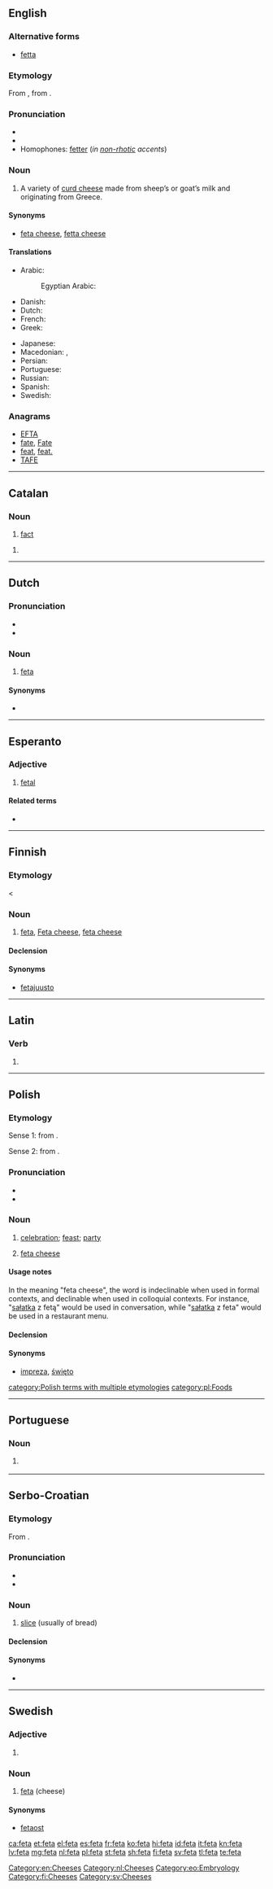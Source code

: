 ==English==
{{wikipedia}}

===Alternative forms===
* [[fetta]]

===Etymology===
From {{etyl|el|en}} {{m|el|φέτα}}, from {{etyl|it|en}} {{m|it|fetta||slice}}.

===Pronunciation===
* {{IPA|/ˈfɛtə/|lang=en}}
* {{rhymes|ɛtə|lang=en}}
* Homophones: [[fetter]] (''in [[non-rhotic]] accents'')

===Noun===
{{en-noun|~}}

# A variety of [[curd cheese]] made from sheep’s or goat’s milk and originating from Greece.

====Synonyms====
* [[feta cheese]], [[fetta cheese]]

====Translations====
{{trans-top|a variety of curd cheese}}
* Arabic: {{t|ar|فِيتَا|m|tr=fitā}}
*: Egyptian Arabic: {{t|arz|فيتا|f|tr=feta|sc=Arab}}
* Danish: {{t|da|feta|c}}
* Dutch: {{t+|nl|feta|m}}
* French: {{t+|fr|feta}}
* Greek: {{t+|el|φέτα|f}}
{{trans-mid}}
* Japanese: {{t|ja|フェタチーズ}}
* Macedonian: {{t|mk|фета|f|tr=féta}}, {{t|mk|бело сирење|n|tr=bélo sírenje}}
* Persian: {{t+|fa|فتا|tr=fetâ|sc=fa-Arab}}
* Portuguese: {{t|pt|feta|m}}
* Russian: {{t|ru|фе́та|f}}
* Spanish: {{t+|es|feta|f}}
* Swedish: {{t+|sv|feta|c}}
{{trans-bottom}}

===Anagrams===
* [[EFTA#English|EFTA]]
* [[fate#English|fate]], [[Fate#English|Fate]]
* [[feat#English|feat]], [[feat.#English|feat.]]
* [[TAFE#English|TAFE]]

[[Category:en:Cheeses]]

----

==Catalan==

===Noun===
{{ca-noun|f}}

# [[fact]]

{{ca-noun|m}}

# {{l|en|feta}} {{gloss|cheese}}

----

==Dutch==

===Pronunciation===
* {{audio|Nl-feta.ogg|Audio}}
* {{hyphenation|fe|ta|lang=nl}}

===Noun===
{{nl-noun|m|-|-}}

# [[#English|feta]]

====Synonyms====
* {{l|nl|fetakaas}}

[[Category:nl:Cheeses]]

----

==Esperanto==

===Adjective===
{{eo-head}}

# [[fetal]]

====Related terms====
* {{l|eo|feto|gloss=[[fetus]]}}

[[Category:eo:Embryology]]

----

==Finnish==

===Etymology===
< {{etyl|el|fi}}

===Noun===
{{fi-noun}}

# [[#English|feta]], [[Feta cheese]], [[feta cheese]]

====Declension====
{{fi-decl-kala|fet|||a}}

====Synonyms====
* [[fetajuusto]]

[[Category:fi:Cheeses]]

----

==Latin==

===Verb===
{{la-verb-form|fētā}}

# {{inflection of|fētō||1|s|pres|actv|impr|lang=la}}

----

==Polish==

===Etymology===
Sense 1: from {{etyl|fr|pl}} {{term|fête||party|lang=fr}}.

Sense 2: from {{etyl|el|pl}}.

===Pronunciation===
* {{pl-IPA}}
* {{audio|Pl-feta.ogg|Audio}}

===Noun===
{{pl-noun|f}}
# [[celebration]]; [[feast]]; [[party]]
# {{label|pl|singular only}} [[feta cheese]]

====Usage notes====
In the meaning "feta cheese", the word is indeclinable when used in formal contexts, and declinable when used in colloquial contexts. For instance, "[[sałatka]] z fetą" would be used in conversation, while "[[sałatka]] z {{l|pl|ser|serem}} feta" would be used in a restaurant menu.

====Declension====
{{pl-decl-noun-f|fe|t}}

====Synonyms====
* {{sense|celebration}} [[impreza]], [[święto]]

[[category:Polish terms with multiple etymologies]]
[[category:pl:Foods]]

----

==Portuguese==

===Noun===
{{pt-noun|m}}

# {{l|en|feta}} {{gloss|a variety of curd cheese}}

{{catlangcode|pt|Cheeses}}

----

==Serbo-Croatian==

===Etymology===
From {{etyl|it|sh}} {{term|fetta|lang=it}}.

===Pronunciation===
* {{IPA|/fêta/|lang=sh}}
* {{hyphenation|fe|ta|lang=sh}}

===Noun===
{{sh-noun|g=f|head=fȅta}}

# {{context|regional|Croatia|lang=sh}} [[slice]] (usually of bread)

====Declension====
{{sh-decl-noun
|fȅta|fete
|fete|fȃtā
|feti|fetama
|fetu|fete
|feto|fete
|feti|fetama
|fetom|fetama
}}

====Synonyms====
* {{l|sh|krȉška}}

----

==Swedish==

===Adjective===
{{head|sv|adjective form}}

# {{sv-adj-form-abs-def+pl|fet}}

===Noun===
{{head|sv|noun|c}}

# [[#English|feta]] (cheese)

====Synonyms====
* [[fetaost]]

[[Category:sv:Cheeses]]

[[ca:feta]]
[[et:feta]]
[[el:feta]]
[[es:feta]]
[[fr:feta]]
[[ko:feta]]
[[hi:feta]]
[[id:feta]]
[[it:feta]]
[[kn:feta]]
[[lv:feta]]
[[mg:feta]]
[[nl:feta]]
[[pl:feta]]
[[st:feta]]
[[sh:feta]]
[[fi:feta]]
[[sv:feta]]
[[tl:feta]]
[[te:feta]]